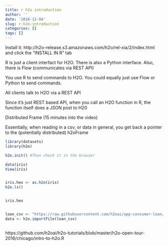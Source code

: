 ```yaml
---
title: r h2o introduction
author: ''
date: '2018-12-04'
slug: r-h2o-introduction
categories: []
tags: []
---
```


Install it: http://h2o-release.s3.amazonaws.com/h2o/rel-xia/2/index.html and click the "INSTALL IN R" tab

R is just a client interfact for H2O. There is also a Python interface. Also, there is Flow (communicates via REST API)

You use R to send commands to H2O. You could equally just use Flow or Python to send commands.

All clients talk to H2O via a REST API

Since it's just REST based API, when you call an H2O function in R, the function itself does a JSON post to H20

Distributed Frame (15 minutes into the video)

Essentially, when reading in a csv, or data in general, you get back a pointer to the (potentially distributed) h2oFrame

```r
library(datasets)
library(h2o)

h2o.init() #Then check it in the browser

data(iris)
View(iris)


iris.hex <- as.h2o(iris)  
h2o.ls()


iris.hex


loan_csv <- "https://raw.githubusercontent.com/h2oai/app-consumer-loan/master/data/loan.csv"
data <- h2o.importFile(loan_csv)  



```

https://github.com/h2oai/h2o-tutorials/blob/master/h2o-open-tour-2016/chicago/intro-to-h2o.R